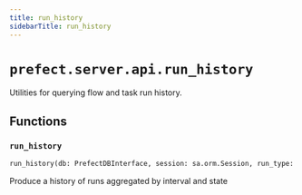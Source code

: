 ```yaml
---
title: run_history
sidebarTitle: run_history
---
```


# `prefect.server.api.run_history`



Utilities for querying flow and task run history.


## Functions

### `run_history` <sup><a href="https://github.com/PrefectHQ/prefect/blob/main/src/prefect/server/api/run_history.py#L26" target="_blank"><Icon icon="github" style="width: 14px; height: 14px;" /></a></sup>

```python
run_history(db: PrefectDBInterface, session: sa.orm.Session, run_type: Literal['flow_run', 'task_run'], history_start: DateTime, history_end: DateTime, history_interval: datetime.timedelta, flows: Optional[schemas.filters.FlowFilter] = None, flow_runs: Optional[schemas.filters.FlowRunFilter] = None, task_runs: Optional[schemas.filters.TaskRunFilter] = None, deployments: Optional[schemas.filters.DeploymentFilter] = None, work_pools: Optional[schemas.filters.WorkPoolFilter] = None, work_queues: Optional[schemas.filters.WorkQueueFilter] = None) -> list[schemas.responses.HistoryResponse]
```


Produce a history of runs aggregated by interval and state

